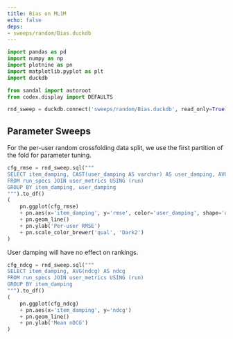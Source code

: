 ```yaml
---
title: Bias on ML1M
echo: false
deps:
- sweeps/random/Bias.duckdb
---
```


```python
import pandas as pd
import numpy as np
import plotnine as pn
import matplotlib.pyplot as plt
import duckdb
```

```python
from sandal import autoroot
from codex.display import DEFAULTS
```

```python
rnd_sweep = duckdb.connect('sweeps/random/Bias.duckdb', read_only=True)
```

## Parameter Sweeps

For the per-user random crossfolding data split, we use the first partition of
the fold for parameter tuning.

```python
cfg_rmse = rnd_sweep.sql("""
SELECT item_damping, CAST(user_damping AS varchar) AS user_damping, AVG(rmse) AS rmse
FROM run_specs JOIN user_metrics USING (run)
GROUP BY item_damping, user_damping
""").to_df()
(
    pn.ggplot(cfg_rmse)
    + pn.aes(x='item_damping', y='rmse', color='user_damping', shape='user_damping')
    + pn.geom_line()
    + pn.ylab('Per-user RMSE')
    + pn.scale_color_brewer('qual', 'Dark2')
)
```

User damping will have no effect on rankings.

```python
cfg_ndcg = rnd_sweep.sql("""
SELECT item_damping, AVG(ndcg) AS ndcg
FROM run_specs JOIN user_metrics USING (run)
GROUP BY item_damping
""").to_df()
(
    pn.ggplot(cfg_ndcg)
    + pn.aes(x='item_damping', y='ndcg')
    + pn.geom_line()
    + pn.ylab('Mean nDCG')
)
```
